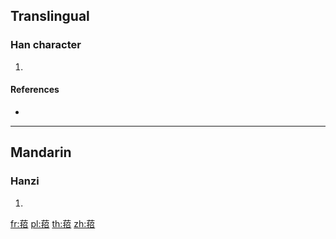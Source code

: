 {{character info/new}}
==Translingual==

===Han character===
{{Han char|rn=140|rad=艸|as=08|sn=14|four=|canj=TQSR}}

# {{defn|Han|sort=艸08}}

====References====
* {{Han ref|kx=1041.340|dkj=31292|hdz=53229.060|uh=8414|ud=33812}}

----

==Mandarin==

===Hanzi===
{{cmn-hanzi|pin=[[tiáo]] ([[tiao2]])|wg=t'iao<sup>2</sup>}}

# {{defn|lang=cmn|sort=艸08}}

[[fr:萔]]
[[pl:萔]]
[[th:萔]]
[[zh:萔]]